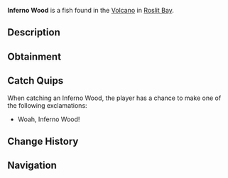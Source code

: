 {{FishInfobox
|image          = Inferno Wood.png
|rarity         = Mythical
|sea            = First Sea
|location       = [[Roslit Volcano]]
|sublocation    = 
|sources        = Fishing Rod
|radar_location = 
|xp             = 90
|weather        = 
|time           = 
|season         = 
|bait           = 
|base_weight    = 0.2
|base_value     = 700
|weight_range   = 0.1
|base_chance    = 0.01
|base_resil     = 100
}}
'''Inferno Wood''' is a {{Rarity|Mythical}} fish found in the [[Roslit Bay#Roslit Volcano|Volcano]] in [[Roslit Bay]].

== Description ==
{{Description|Holds the Power of Earth's Magma Core... Said to be used in crafting one of the strongest Rods...|Bestiary Entry}}

== Obtainment ==
{{Fish Availability|
Roslit Bay/Roslit Volcano
|top_rods      = 
Ethereal Prism Rod\61675.24\235390.08;
Flimsy Rod\60530.9\367064.87;
Leviathan's Fang Rod\60314.48\278189.16;
Seraphic Rod\58043.12\240599.56;
No-Life Rod\55548.94\246012.68;
Training Rod\51606.02\311939.2;
Resourceful Rod\48838.62\195680.03;
Trident Rod\43110.04\268405.42;
Free Spirit Rod\43308.02\266410.54;
Fungal Rod\35923.43\202160.63;
Rod Of The Forgotten Fang\54236.3\238004.03;
Challenger's Rod\51304.76\235260.31;
Rod Of The Exalted One\48787.42\234527.87;
Rod Of The Depths\48582.92\235585.73;
Zeus Rod\46397.95\222126.14;
Verdant Shear Rod\45241.38\223400.45;
Blazebringer Rod\44045.58\211375.57;
Depthseeker Rod\41225.07\207468.46;
Avalanche Rod\37295\189148.32;
Reinforced Rod\36983.54\189018.32;
Volcanic Rod\36180.06\175662.83;
Magma Rod\30010.55\157858.67;
Steady Rod\12308.4\67428.69
|recommended   = Ethereal Prism Rod
}}

== Catch Quips ==
When catching an Inferno Wood, the player has a chance to make one of the following exclamations:
* Woah, Inferno Wood!

== Change History ==
{{Change History|{{subst:Current Version}}}}

== Navigation ==
{{Fish Navbox|Roslit Volcano}}